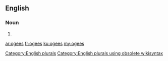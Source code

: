 ==English==

===Noun===
{{head|en}}

# {{plural of|ogee}}

[[Category:English plurals]][[Category:English plurals using obsolete wikisyntax]]

[[ar:ogees]]
[[fr:ogees]]
[[ku:ogees]]
[[my:ogees]]